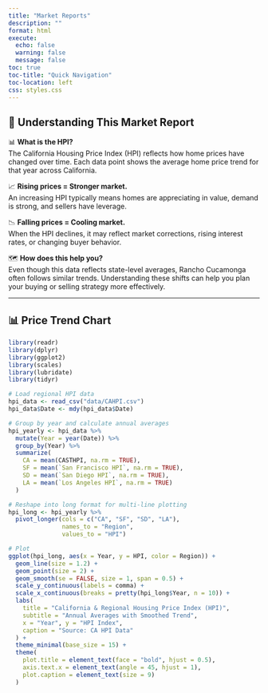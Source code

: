 ```yaml
---
title: "Market Reports"
description: ""
format: html
execute: 
  echo: false
  warning: false
  message: false
toc: true
toc-title: "Quick Navigation"
toc-location: left
css: styles.css
---
```



## 📝 Understanding This Market Report

📊 **What is the HPI?**  
The California Housing Price Index (HPI) reflects how home prices have changed over time. Each data point shows the average home price trend for that year across California.  

📈 **Rising prices = Stronger market.**  
An increasing HPI typically means homes are appreciating in value, demand is strong, and sellers have leverage.  

📉 **Falling prices = Cooling market.**  
When the HPI declines, it may reflect market corrections, rising interest rates, or changing buyer behavior.

🗺 **How does this help you?**  
Even though this data reflects state-level averages, Rancho Cucamonga often follows similar trends. Understanding these shifts can help you plan your buying or selling strategy more effectively.

---

## 📊 Price Trend Chart

```r
library(readr)
library(dplyr)
library(ggplot2)
library(scales)
library(lubridate)
library(tidyr)

# Load regional HPI data
hpi_data <- read_csv("data/CAHPI.csv")
hpi_data$Date <- mdy(hpi_data$Date)

# Group by year and calculate annual averages
hpi_yearly <- hpi_data %>%
  mutate(Year = year(Date)) %>%
  group_by(Year) %>%
  summarize(
    CA = mean(CASTHPI, na.rm = TRUE),
    SF = mean(`San Francisco HPI`, na.rm = TRUE),
    SD = mean(`San Diego HPI`, na.rm = TRUE),
    LA = mean(`Los Angeles HPI`, na.rm = TRUE)
  )

# Reshape into long format for multi-line plotting
hpi_long <- hpi_yearly %>%
  pivot_longer(cols = c("CA", "SF", "SD", "LA"),
               names_to = "Region",
               values_to = "HPI")

# Plot
ggplot(hpi_long, aes(x = Year, y = HPI, color = Region)) +
  geom_line(size = 1.2) +
  geom_point(size = 2) +
  geom_smooth(se = FALSE, size = 1, span = 0.5) +
  scale_y_continuous(labels = comma) +
  scale_x_continuous(breaks = pretty(hpi_long$Year, n = 10)) +
  labs(
    title = "California & Regional Housing Price Index (HPI)",
    subtitle = "Annual Averages with Smoothed Trend",
    x = "Year", y = "HPI Index",
    caption = "Source: CA HPI Data"
  ) +
  theme_minimal(base_size = 15) +
  theme(
    plot.title = element_text(face = "bold", hjust = 0.5),
    axis.text.x = element_text(angle = 45, hjust = 1),
    plot.caption = element_text(size = 9)
  )
```